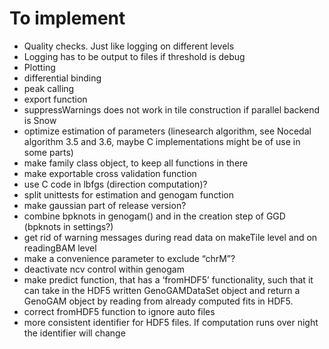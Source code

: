 # To implement

- Quality checks. Just like logging on different levels
- Logging has to be output to files if threshold is debug
- Plotting
- differential binding
- peak calling
- export function
- suppressWarnings does not work in tile construction if parallel backend is Snow
- optimize estimation of parameters (linesearch algorithm, see Nocedal algorithm 3.5 and 3.6, maybe C implementations might be of use in some parts)
- make family class object, to keep all functions in there
- make exportable cross validation function
- use C code in lbfgs (direction computation)?
- split unittests for estimation and genogam function
- make gaussian part of release version?
- combine bpknots in genogam() and in the creation step of GGD (bpknots in settings?)
- get rid of warning messages during read data on makeTile level and on readingBAM level
- make a convenience parameter to exclude "chrM"?
- deactivate ncv control within genogam
- make predict function, that has a 'fromHDF5' functionality, such that it can take in
the HDF5 written GenoGAMDataSet object and return a GenoGAM object by reading from already
computed fits in HDF5.
- correct fromHDF5 function to ignore auto files
- more consistent identifier for HDF5 files. If computation runs over night the identifier will change
